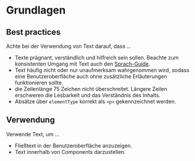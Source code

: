 # Grundlagen

## Best practices

Achte bei der Verwendung von Text darauf, dass ...

- Texte prägnant, verständlich und hilfreich sein sollen. Beachte zum konsistenten Umgang mit Text auch den [Sprach-Guide](/02-foundations/03-content-guidelines/01-sprach-guide).
- Text häufig nicht oder nur unaufmerksam wahrgenommen wird, sodass eine Benutzeroberfläche auch ohne zusätzliche Erläuterungen funktionieren sollte.
- die Zeilenlänge 75 Zeichen nicht überschreitet. Längere Zeilen erschweren die Lesbarkeit und das Verständnis des Inhalts.
- Absätze über `elementType` korrekt als `<p>` gekennzeichnet werden.

## Verwendung

Verwende Text, um …

- Fließtext in der Benutzeroberfläche anzuzeigen.
- Text innerhalb von Components darzustellen.
